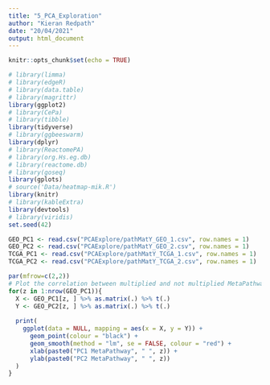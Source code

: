 ```yaml
---
title: "5_PCA_Exploration"
author: "Kieran Redpath"
date: "20/04/2021"
output: html_document
---
```


```r
knitr::opts_chunk$set(echo = TRUE)
```

```r
# library(limma)
# library(edgeR)
# library(data.table)
# library(magrittr)
library(ggplot2)
# library(CePa)
# library(tibble)
library(tidyverse)
# library(ggbeeswarm)
library(dplyr)
# library(ReactomePA)
# library(org.Hs.eg.db)
# library(reactome.db)
# library(goseq)
library(gplots)
# source('Data/heatmap-mik.R')
library(knitr)
# library(kableExtra)
library(devtools)
# library(viridis)
set.seed(42)
```

```r
GEO_PC1 <- read.csv("PCAExplore/pathMatY_GEO_1.csv", row.names = 1)
GEO_PC2 <- read.csv("PCAExplore/pathMatY_GEO_2.csv", row.names = 1)
TCGA_PC1 <- read.csv("PCAExplore/pathMatY_TCGA_1.csv", row.names = 1)
TCGA_PC2 <- read.csv("PCAExplore/pathMatY_TCGA_2.csv", row.names = 1)
```

```r
par(mfrow=c(2,2))
# Plot the correlation between multiplied and not multiplied MetaPathway values.
for(z in 1:nrow(GEO_PC1)){
  X <- GEO_PC1[z, ] %>% as.matrix(.) %>% t(.)
  Y <- GEO_PC2[z, ] %>% as.matrix(.) %>% t(.)
  
  print(
    ggplot(data = NULL, mapping = aes(x = X, y = Y)) +
      geom_point(colour = "black") +
      geom_smooth(method = "lm", se = FALSE, colour = "red") +
      xlab(paste0("PC1 MetaPathway", " ", z)) +
      ylab(paste0("PC2 MetaPathway", " ", z))
  )
}
```


